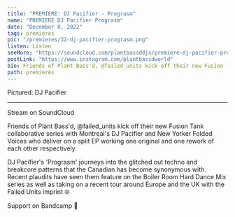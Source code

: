 ---
title: "PREMIERE: DJ Pacifier - Prograsm"
name: "PREMIERE DJ Pacifier Prograsm"
date: "December 8, 2022"
tags: premieres
pic: "/premieres/32-dj-pacifier-prograsm.png"
listen: Listen
seeMore: "https://soundcloud.com/plantbassddjs/premiere-dj-pacifier-prograsm-1"
postLink: "https://www.instagram.com/plantbassdworld"
bio: Friends of Plant Bass'd, @failed_units kick off their new Fusion Tank collaborative series with Montreal's DJ Pacifier and New Yorker Folded Voices
path: premieres
---

<Picture src="/premieres/33-dj-pacifier.jpg" alt="DJ Pacifier" size={1200} />
<p className="smallText">Pictured: DJ Pacifier</p>

<hr />

Stream <HoverLink url="soundcloud.com/plantbassddjs/premiere-dj-pacifier-prograsm-1" name="Prograsm" external /> on SoundCloud

Friends of Plant Bass'd, @failed_units kick off their new Fusion Tank collaborative series with Montreal's DJ Pacifier and New Yorker Folded Voices who deliver on a split EP working one original and one rework of each other respectively.

DJ Pacifier's 'Prograsm' journeys into the glitched out techno and breakcore patterns that the Canadian has become synonymous with. Recent plaudits have seen them feature on the Boiler Room Hard Dance Mix series as well as taking on a recent tour around Europe and the UK with the Failed Units imprint 🌐

Support <HoverLink url="failedunits.bandcamp.com/album/fusion-tank-dj-pacifier-folded-voices" name="DJ Pacifier" external /> on Bandcamp 🌱
